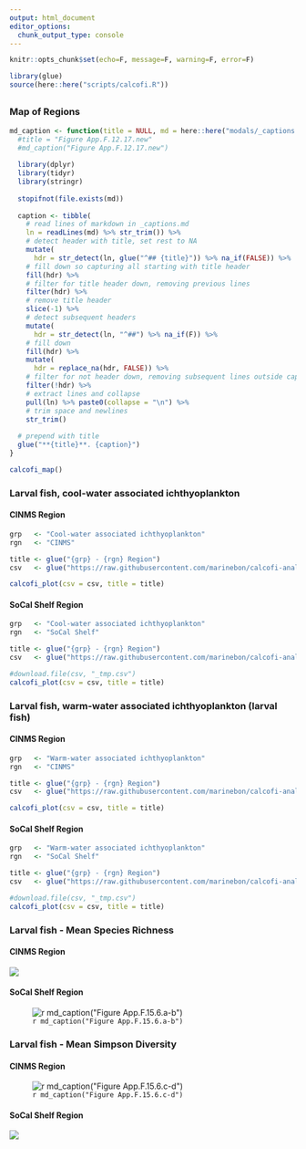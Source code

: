 ```yaml
---
output: html_document
editor_options: 
  chunk_output_type: console
---
```


```r
knitr::opts_chunk$set(echo=F, message=F, warning=F, error=F)

library(glue)
source(here::here("scripts/calcofi.R"))
```

## {.tabset}

### Map of Regions

```r
md_caption <- function(title = NULL, md = here::here("modals/_captions.md")){
  #title = "Figure App.F.12.17.new"
  #md_caption("Figure App.F.12.17.new")
  
  library(dplyr)
  library(tidyr)
  library(stringr)
  
  stopifnot(file.exists(md))
  
  caption <- tibble(
    # read lines of markdown in _captions.md
    ln = readLines(md) %>% str_trim()) %>%
    # detect header with title, set rest to NA
    mutate(
      hdr = str_detect(ln, glue("^## {title}")) %>% na_if(FALSE)) %>% 
    # fill down so capturing all starting with title header
    fill(hdr) %>% 
    # filter for title header down, removing previous lines
    filter(hdr) %>% 
    # remove title header
    slice(-1) %>% 
    # detect subsequent headers
    mutate(
      hdr = str_detect(ln, "^##") %>% na_if(F)) %>% 
    # fill down
    fill(hdr) %>%
    mutate(
      hdr = replace_na(hdr, FALSE)) %>% 
    # filter for not header down, removing subsequent lines outside caption
    filter(!hdr) %>% 
    # extract lines and collapse
    pull(ln) %>% paste0(collapse = "\n") %>% 
    # trim space and newlines
    str_trim()
  
  # prepend with title
  glue("**{title}**. {caption}")
}
```

```r
calcofi_map()
```

### Larval fish, cool-water associated ichthyoplankton {.active}

#### CINMS Region

```r
grp   <- "Cool-water associated ichthyoplankton"
rgn   <- "CINMS"

title <- glue("{grp} - {rgn} Region")
csv   <- glue("https://raw.githubusercontent.com/marinebon/calcofi-analysis/master/data/{grp}_{rgn}.csv")

calcofi_plot(csv = csv, title = title)
```

#### SoCal Shelf Region

```r
grp   <- "Cool-water associated ichthyoplankton"
rgn   <- "SoCal Shelf"

title <- glue("{grp} - {rgn} Region")
csv   <- glue("https://raw.githubusercontent.com/marinebon/calcofi-analysis/master/data/{grp}_{rgn}.csv")

#download.file(csv, "_tmp.csv")
calcofi_plot(csv = csv, title = title)
```




### Larval fish, warm-water associated ichthyoplankton (larval fish)

#### CINMS Region

```r
grp   <- "Warm-water associated ichthyoplankton"
rgn   <- "CINMS"

title <- glue("{grp} - {rgn} Region")
csv   <- glue("https://raw.githubusercontent.com/marinebon/calcofi-analysis/master/data/{grp}_{rgn}.csv")

calcofi_plot(csv = csv, title = title)
```

#### SoCal Shelf Region

```r
grp   <- "Warm-water associated ichthyoplankton"
rgn   <- "SoCal Shelf"

title <- glue("{grp} - {rgn} Region")
csv   <- glue("https://raw.githubusercontent.com/marinebon/calcofi-analysis/master/data/{grp}_{rgn}.csv")

#download.file(csv, "_tmp.csv")
calcofi_plot(csv = csv, title = title)
```






### Larval fish - Mean Species Richness

#### CINMS Region

![](../img/cinms_cr/App.F.15.6.a.CalCOFI_diversity_richness-cinms.jpg)

#### SoCal Shelf Region

![`r md_caption("Figure App.F.15.6.a-b")`](../img/cinms_cr/App.F.15.6.b.CalCOFI_diversity_richness-socal.jpg)


### Larval fish - Mean Simpson Diversity

#### CINMS Region

![`r md_caption("Figure App.F.15.6.c-d")`](../img/cinms_cr/App.F.15.6.c.CalCOFI_diversity_diversity-cinms.jpg)

#### SoCal Shelf Region

![](../img/cinms_cr/App.F.15.6.d.CalCOFI_diversity_diversity-socal.jpg)
